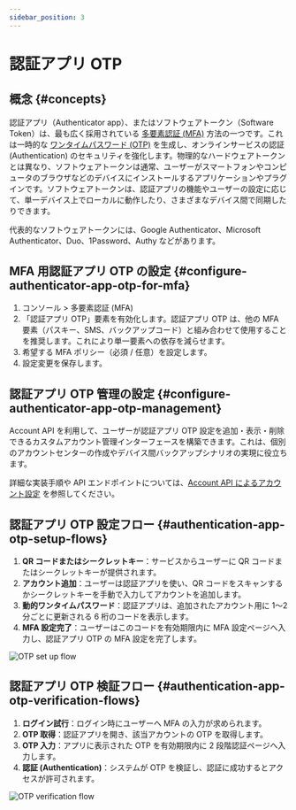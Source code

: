 ```yaml
---
sidebar_position: 3
---
```


# 認証アプリ OTP

## 概念 \{#concepts}

認証アプリ（Authenticator app）、またはソフトウェアトークン（Software Token）は、最も広く採用されている [多要素認証 (MFA)](https://auth.wiki/mfa) 方法の一つです。これは一時的な [ワンタイムパスワード (OTP)](https://auth.wiki/otp) を生成し、オンラインサービスの認証 (Authentication) のセキュリティを強化します。物理的なハードウェアトークンとは異なり、ソフトウェアトークンは通常、ユーザーがスマートフォンやコンピュータのブラウザなどのデバイスにインストールするアプリケーションやプラグインです。ソフトウェアトークンは、認証アプリの機能やユーザーの設定に応じて、単一デバイス上でローカルに動作したり、さまざまなデバイス間で同期したりできます。

代表的なソフトウェアトークンには、Google Authenticator、Microsoft Authenticator、Duo、1Password、Authy などがあります。

## MFA 用認証アプリ OTP の設定 \{#configure-authenticator-app-otp-for-mfa}

1. <CloudLink to="/mfa">コンソール > 多要素認証 (MFA)</CloudLink>
2. 「認証アプリ OTP」要素を有効化します。認証アプリ OTP は、他の MFA 要素（パスキー、SMS、バックアップコード）と組み合わせて使用することを推奨します。これにより単一要素への依存を減らせます。
3. 希望する MFA ポリシー（必須 / 任意）を設定します。
4. 設定変更を保存します。

## 認証アプリ OTP 管理の設定 \{#configure-authenticator-app-otp-management}

Account API を利用して、ユーザーが認証アプリ OTP 設定を追加・表示・削除できるカスタムアカウント管理インターフェースを構築できます。これは、個別のアカウントセンターの作成やデバイス間バックアップシナリオの実現に役立ちます。

詳細な実装手順や API エンドポイントについては、[Account API によるアカウント設定](/end-user-flows/account-settings/by-account-api#link-a-new-totp) を参照してください。

## 認証アプリ OTP 設定フロー \{#authentication-app-otp-setup-flows}

1. **QR コードまたはシークレットキー**：サービスからユーザーに QR コードまたはシークレットキーが提供されます。
2. **アカウント追加**：ユーザーは認証アプリを使い、QR コードをスキャンするかシークレットキーを手動で入力してアカウントを追加します。
3. **動的ワンタイムパスワード**：認証アプリは、追加されたアカウント用に 1～2 分ごとに更新される 6 桁のコードを表示します。
4. **MFA 設定完了**：ユーザーはこのコードを有効期限内に MFA 設定ページへ入力し、認証アプリ OTP の MFA 設定を完了します。

<img src="/img/assets/otp-set-up-flow.png" alt="OTP set up flow" />

## 認証アプリ OTP 検証フロー \{#authentication-app-otp-verification-flows}

1. **ログイン試行**：ログイン時にユーザーへ MFA の入力が求められます。
2. **OTP 取得**：認証アプリを開き、該当アカウントの OTP を取得します。
3. **OTP 入力**：アプリに表示された OTP を有効期限内に 2 段階認証ページへ入力します。
4. **認証 (Authentication)**：システムが OTP を検証し、認証に成功するとアクセスが許可されます。

<img src="/img/assets/otp-verification-flow.png" alt="OTP verification flow" />
